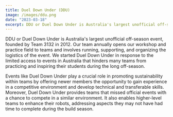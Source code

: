 ```yaml
---
title: Duel Down Under (DDU)
image: /images/ddu.png
date: "2023-03-18"
excerpt: DDU or Duel Down Under is Australia's largest unofficial off-season event, founded by Team 3132 in 2012.
---
```


DDU or Duel Down Under is Australia's largest unofficial off-season event, founded by Team 3132 in 2012.
Our team annually opens our workshop and practice field to teams and involves running, supporting, and organizing the logistics of the event.
We started Duel Down Under in response to the limited access to events in Australia that hinders many teams from practicing and inspiring their students during the long off-season. 

Events like Duel Down Under play a crucial role in promoting sustainability within teams by offering newer members the opportunity to gain experience in a competitive environment and develop technical and transferable skills.
Moreover, Duel Down Under provides teams that missed official events with a chance to compete in a similar environment.
It also enables higher-level teams to enhance their robots, addressing aspects they may not have had time to complete during the build season.
